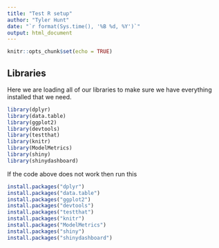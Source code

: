 ```yaml
---
title: "Test R setup"
author: "Tyler Hunt"
date: "`r format(Sys.time(), '%B %d, %Y')`"
output: html_document
---
```


```r
knitr::opts_chunk$set(echo = TRUE)
```

## Libraries
Here we are loading all of our libraries to make sure we have everything installed that we need.

```r
library(dplyr)
library(data.table)
library(ggplot2)
library(devtools)
library(testthat)
library(knitr)
library(ModelMetrics)
library(shiny)
library(shinydashboard)
```

If the code above does not work then run this
```r

install.packages("dplyr")
install.packages("data.table")
install.packages("ggplot2")
install.packages("devtools")
install.packages("testthat")
install.packages("knitr")
install.packages("ModelMetrics")
install.packages("shiny")
install.packages("shinydashboard")

```
